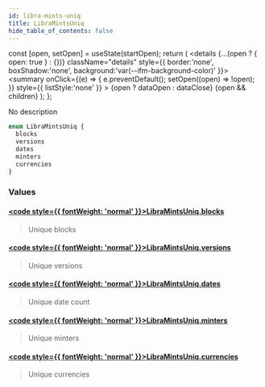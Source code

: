 ```yaml
---
id: libra-mints-uniq
title: LibraMintsUniq
hide_table_of_contents: false
---
```







  const [open, setOpen] = useState(startOpen);
  return (
    <details {...(open ? { open: true } : {})} className="details" style={{ border:'none', boxShadow:'none', background:'var(--ifm-background-color)' }}>
      <summary
        onClick={(e) => {
          e.preventDefault();
          setOpen((open) => !open);
        }}
        style={{ listStyle:'none' }}
      >
      {open ? dataOpen : dataClose}
      </summary>
      {open && children}
    </details>
  );
};








No description


```graphql
enum LibraMintsUniq {
  blocks
  versions
  dates
  minters
  currencies
}
```




### Values

#### [<code style={{ fontWeight: 'normal' }}>LibraMintsUniq.<b>blocks</b></code>](#)  
> 
> 
> Unique blocks
> 

#### [<code style={{ fontWeight: 'normal' }}>LibraMintsUniq.<b>versions</b></code>](#)  
> 
> 
> Unique versions
> 

#### [<code style={{ fontWeight: 'normal' }}>LibraMintsUniq.<b>dates</b></code>](#)  
> 
> 
> Unique date count
> 

#### [<code style={{ fontWeight: 'normal' }}>LibraMintsUniq.<b>minters</b></code>](#)  
> 
> 
> Unique minters
> 

#### [<code style={{ fontWeight: 'normal' }}>LibraMintsUniq.<b>currencies</b></code>](#)  
> 
> 
> Unique currencies
> 



